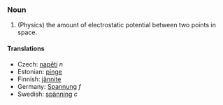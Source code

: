 ===Noun===
#(Physics) the amount of electrostatic potential between two points in space.

====Translations====
*Czech: [[napětí]] ''n''
*Estonian: [[pinge]]
*Finnish: [[jännite]]
*Germany: [[Spannung]] ''f''
*Swedish: [[spänning]] ''c''